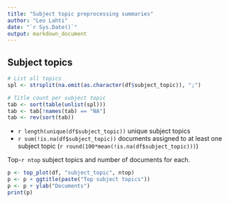 ```yaml
---
title: "Subject topic preprocessing summaries"
author: "Leo Lahti"
date: "`r Sys.Date()`"
output: markdown_document
---
```


## Subject topics

```r
# List all topics
spl <- strsplit(na.omit(as.character(df$subject_topic)), ";")

# Title count per subject topic
tab <- sort(table(unlist(spl)))
tab <- tab[!names(tab) == "NA"]
tab <- rev(sort(tab)) 
```

  * `r length(unique(df$subject_topic))` unique subject topics
  * `r sum(!is.na(df$subject_topic))` documents assigned to at least one subject topic (`r round(100*mean(!is.na(df$subject_topic)))`)

Top-`r ntop` subject topics and number of documents for each.

```r
p <- top_plot(df, "subject_topic", ntop)
p <- p + ggtitle(paste("Top subject topics"))
p <- p + ylab("Documents")
print(p)
```
